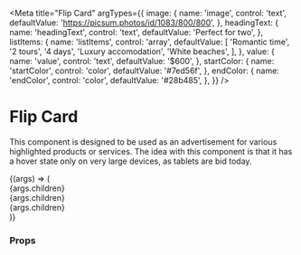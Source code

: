 
<Meta
  title="Flip Card"
  argTypes={{
    image: {
      name: 'image',
      control: 'text',
      defaultValue: 'https://picsum.photos/id/1083/800/800',
    },
    headingText: {
      name: 'headingText',
      control: 'text',
      defaultValue: 'Perfect for two',
    },
    listItems: {
      name: 'listItems',
      control: 'array',
      defaultValue: [
        'Romantic time',
        '2 tours',
        '4 days',
        'Luxury accomodation',
        'White beaches',
      ],
    },
    value: {
      name: 'value',
      control: 'text',
      defaultValue: '$600',
    },
    startColor: {
      name: 'startColor',
      control: 'color',
      defaultValue: '#7ed56f',
    },
    endColor: {
      name: 'endColor',
      control: 'color',
      defaultValue: '#28b485',
    },
  }}
/>

# Flip Card

This component is designed to be used as an advertisement for various highlighted products or services.
The idea with this component is that it has a hover state only on very large devices, as tablets are bid today.

<Preview>
  <Story name="Flip Card">
    {(args) => (
      <div
        style={{
          display: 'grid',
          gridTemplateColumns: 'repeat(auto-fill, minmax(200px, 400px))',
          gridGap: '30px',
        }}
      >
        <div>
          <FlipCard {...args}>{args.children}</FlipCard>
        </div>
        <div>
          <FlipCard {...args}>{args.children}</FlipCard>
        </div>
        <div>
          <FlipCard {...args}>{args.children}</FlipCard>
        </div>
      </div>
    )}
  </Story>
</Preview>

### Props

<Props story="Flip Card" />
